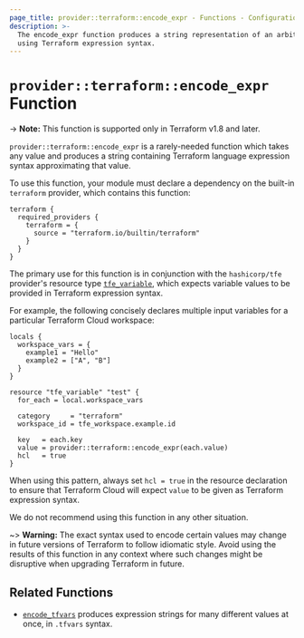 ```yaml
---
page_title: provider::terraform::encode_expr - Functions - Configuration Language
description: >-
  The encode_expr function produces a string representation of an arbitrary value
  using Terraform expression syntax.
---
```


# `provider::terraform::encode_expr` Function

-> **Note:** This function is supported only in Terraform v1.8 and later.

`provider::terraform::encode_expr` is a rarely-needed function which takes
any value and produces a string containing Terraform language expression syntax
approximating that value.

To use this function, your module must declare a dependency on the built-in
`terraform` provider, which contains this function:

```hcl
terraform {
  required_providers {
    terraform = {
      source = "terraform.io/builtin/terraform"
    }
  }
}
```

The primary use for this function is in conjunction with the `hashicorp/tfe`
provider's resource type
[`tfe_variable`](https://registry.terraform.io/providers/hashicorp/tfe/latest/docs/resources/variable),
which expects variable values to be provided in Terraform expression syntax.

For example, the following concisely declares multiple input variables for
a particular Terraform Cloud workspace:

```hcl
locals {
  workspace_vars = {
    example1 = "Hello"
    example2 = ["A", "B"]
  }
}

resource "tfe_variable" "test" {
  for_each = local.workspace_vars

  category     = "terraform"
  workspace_id = tfe_workspace.example.id

  key   = each.key
  value = provider::terraform::encode_expr(each.value)
  hcl   = true
}
```

When using this pattern, always set `hcl = true` in the resource declaration
to ensure that Terraform Cloud will expect `value` to be given as Terraform
expression syntax.

We do not recommend using this function in any other situation.

~> **Warning:** The exact syntax used to encode certain values may change
in future versions of Terraform to follow idiomatic style. Avoid using the
results of this function in any context where such changes might be disruptive
when upgrading Terraform in future.

## Related Functions

* [`encode_tfvars`](/terraform/language/functions/terraform-encode_tfvars)
  produces expression strings for many different values at once, in `.tfvars`
  syntax.
